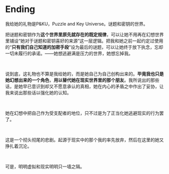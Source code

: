 # Ending

<div style={{color: `rgb(171, 25, 66)`}}>
我给她的礼物是P&KU，Puzzle and Key Universe。谜题和密钥的世界。

<br />

把谜题和密钥作为**这个世界里原先就存在的既定规律**，可以让她不用再在幻想世界里铺设“她对于谜题和密钥喜好的来源”这一层逻辑。把我和她之前一起约定过使用的“**只有我们自己知道的加密手段**”设为最后的谜题，可以让她终于放下执念，忘却一切未履行的承诺。——她想逃避满是压力的世界，她想忘掉我。

<br />

说到底，这礼物也不算是我给她的，而是她自己为自己创构出来的。**毕竟我也只是她幻想出来的一个角色**，**用以替代她在现实世界里的那个朋友**。我所说出的那些话，是她早已意识到却又不愿意承认的真相，她在内心的矛盾之中作出了妥协，让我来说出那些话以强化她的认知。

<br />

她在幻想中把自己作为受支配者的地位，只不过是为了正当化她逃避现实的行为罢了。

<br />

这是一个彻头彻尾的悲剧。起源于现实中的那个我的率先放弃，然后在这里的她又挣扎着沉沦。

<br />

可是，明明虚拟和现实明明只一墙之隔。
</div>
